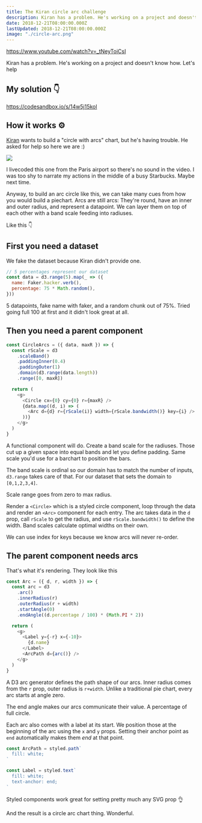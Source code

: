 ```yaml
---
title: The Kiran circle arc challenge
description: Kiran has a problem. He's working on a project and doesn't know how. Let's help
date: 2018-12-21T08:00:00.000Z
lastUpdated: 2018-12-21T08:00:00.000Z
image: "./circle-arc.png"
---
```


https://www.youtube.com/watch?v=_tNeyToiCsI

Kiran has a problem. He's working on a project and doesn't know how. Let's help

## My solution 👇

https://codesandbox.io/s/14w5j15kol

## How it works ⚙️


[Kiran](https://twitter.com/kiran_gaurang) wants to build a "circle with arcs" chart, but he's having trouble. He asked for help so here we are :)

![](./ask-for-help.png)

I livecoded this one from the Paris airport so there's no sound in the video. I was too shy to narrate my actions in the middle of a busy Starbucks. Maybe next time.

Anyway, to build an arc circle like this, we can take many cues from how you would build a piechart. Arcs are still arcs: They're round, have an inner and outer radius, and represent a datapoint. We can layer them on top of each other with a band scale feeding into radiuses.

Like this 👇

## First you need a dataset

We fake the dataset because Kiran didn't provide one.

```javascript
// 5 percentages represent our dataset
const data = d3.range(5).map(_ => ({
  name: Faker.hacker.verb(),
  percentage: 75 * Math.random(),
}))
```

5 datapoints, fake name with faker, and a random chunk out of 75%. Tried going full 100 at first and it didn't look great at all.

## Then you need a parent component

```javascript
const CircleArcs = ({ data, maxR }) => {
  const rScale = d3
    .scaleBand()
    .paddingInner(0.4)
    .paddingOuter(1)
    .domain(d3.range(data.length))
    .range([0, maxR])

  return (
    <g>
      <Circle cx={0} cy={0} r={maxR} />
      {data.map((d, i) => (
        <Arc d={d} r={rScale(i)} width={rScale.bandwidth()} key={i} />
      ))}
    </g>
  )
}
```

A functional component will do. Create a band scale for the radiuses. Those cut up a given space into equal bands and let you define padding. Same scale you'd use for a barchart to position the bars.

The band scale is ordinal so our domain has to match the number of inputs, `d3.range` takes care of that. For our dataset that sets the domain to `[0,1,2,3,4]`.

Scale range goes from zero to max radius.

Render a `<Circle>` which is a styled circle component, loop through the data and render an `<Arc>` component for each entry. The arc takes data in the `d` prop, call `rScale` to get the radius, and use `rScale.bandwidth()` to define the width. Band scales calculate optimal widths on their own.

We can use index for keys because we know arcs will never re-order.

## The parent component needs arcs

That's what it's rendering. They look like this

```javascript
const Arc = ({ d, r, width }) => {
  const arc = d3
    .arc()
    .innerRadius(r)
    .outerRadius(r + width)
    .startAngle(0)
    .endAngle((d.percentage / 100) * (Math.PI * 2))

  return (
    <g>
      <Label y={-r} x={-10}>
        {d.name}
      </Label>
      <ArcPath d={arc()} />
    </g>
  )
}
```

A D3 arc generator defines the path shape of our arcs. Inner radius comes from the `r` prop, outer radius is `r+width`. Unlike a traditional pie chart, every arc starts at angle zero.

The end angle makes our arcs communicate their value. A percentage of full circle.

Each arc also comes with a label at its start. We position those at the beginning of the arc using the `x` and `y` props. Setting their anchor point as `end` automatically makes them _end_ at that point.

```javascript
const ArcPath = styled.path`
  fill: white;
`

const Label = styled.text`
  fill: white;
  text-anchor: end;
`
```

Styled components work great for setting pretty much any SVG prop 👌

And the result is a circle arc chart thing. Wonderful.

<TweetEmbed id="1076448516619362304" />
